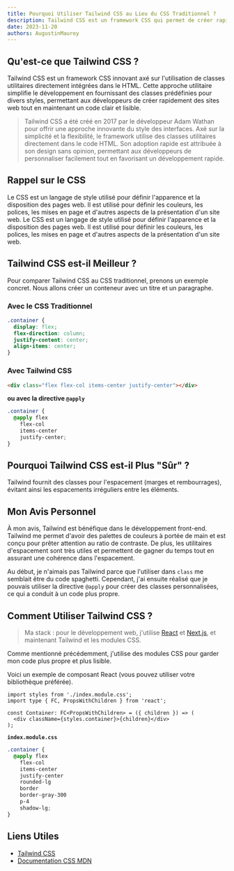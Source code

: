 ```yaml
---
title: Pourquoi Utiliser Tailwind CSS au Lieu du CSS Traditionnel ?
description: Tailwind CSS est un framework CSS qui permet de créer rapidement et facilement des sites web. Il est très bénéfique pour les développeurs qui souhaitent construire des sites web sans avoir à écrire du code CSS traditionnel. Mais vaut-il la peine de l'utiliser ?
date: 2023-11-20
authors: AugustinMauroy
---
```


## Qu'est-ce que Tailwind CSS ?

Tailwind CSS est un framework CSS innovant axé sur l'utilisation de classes utilitaires directement intégrées dans le HTML. Cette approche utilitaire simplifie le développement en fournissant des classes prédéfinies pour divers styles, permettant aux développeurs de créer rapidement des sites web tout en maintenant un code clair et lisible.

> Tailwind CSS a été créé en 2017 par le développeur Adam Wathan pour offrir une approche innovante du style des interfaces. Axé sur la simplicité et la flexibilité, le framework utilise des classes utilitaires directement dans le code HTML. Son adoption rapide est attribuée à son design sans opinion, permettant aux développeurs de personnaliser facilement tout en favorisant un développement rapide.

## Rappel sur le CSS

Le CSS est un langage de style utilisé pour définir l'apparence et la disposition des pages web. Il est utilisé pour définir les couleurs, les polices, les mises en page et d'autres aspects de la présentation d'un site web. Le CSS est un langage de style utilisé pour définir l'apparence et la disposition des pages web. Il est utilisé pour définir les couleurs, les polices, les mises en page et d'autres aspects de la présentation d'un site web.

## Tailwind CSS est-il Meilleur ?

Pour comparer Tailwind CSS au CSS traditionnel, prenons un exemple concret. Nous allons créer un conteneur avec un titre et un paragraphe.

### Avec le CSS Traditionnel

```css
.container {
  display: flex;
  flex-direction: column;
  justify-content: center;
  align-items: center;
}
```

### Avec Tailwind CSS

```html
<div class="flex flex-col items-center justify-center"></div>
```

**ou avec la directive `@apply`**

```css fileName="index.module.css"
.container {
  @apply flex
    flex-col
    items-center
    justify-center;
}
```

## Pourquoi Tailwind CSS est-il Plus "Sûr" ?

Tailwind fournit des classes pour l'espacement (marges et rembourrages), évitant ainsi les espacements irréguliers entre les éléments.

## Mon Avis Personnel

À mon avis, Tailwind est bénéfique dans le développement front-end. Tailwind me permet d'avoir des palettes de couleurs à portée de main et est conçu pour prêter attention au ratio de contraste. De plus, les utilitaires d'espacement sont très utiles et permettent de gagner du temps tout en assurant une cohérence dans l'espacement.

Au début, je n'aimais pas Tailwind parce que l'utiliser dans `class` me semblait être du code spaghetti. Cependant, j'ai ensuite réalisé que je pouvais utiliser la directive `@apply` pour créer des classes personnalisées, ce qui a conduit à un code plus propre.

## Comment Utiliser Tailwind CSS ?

> Ma stack : pour le développement web, j'utilise [React](https://react.dev) et [Next.js](https://nextjs.org/), et maintenant Tailwind et les modules CSS.

Comme mentionné précédemment, j'utilise des modules CSS pour garder mon code plus propre et plus lisible.

Voici un exemple de composant React (vous pouvez utiliser votre bibliothèque préférée).

```tsx
import styles from './index.module.css';
import type { FC, PropsWithChildren } from 'react';

const Container: FC<PropsWithChildren> = ({ children }) => (
  <div className={styles.container}>{children}</div>
);
```

**`index.module.css`**

```css
.container {
  @apply flex
    flex-col
    items-center
    justify-center
    rounded-lg
    border
    border-gray-300
    p-4
    shadow-lg;
}
```

## Liens Utiles

- [Tailwind CSS](https://tailwindcss.com/)
- [Documentation CSS MDN](https://developer.mozilla.org/en/docs/Web/CSS)
